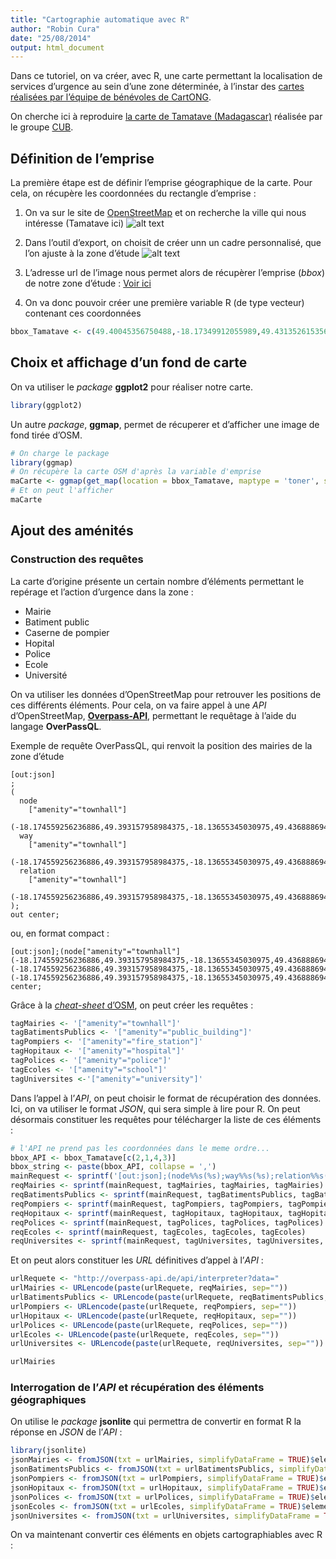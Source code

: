 ```yaml
---
title: "Cartographie automatique avec R"
author: "Robin Cura"
date: "25/08/2014"
output: html_document
---
```



Dans ce tutoriel, on va créer, avec R, une carte permettant la localisation de services d'urgence au sein d'une zone déterminée, à l'instar des [cartes réalisées par l'équipe de bénévoles de CartONG](http://www.cartong.org/sharing/map-catalogue/1358).

On cherche ici à reproduire [la carte de Tamatave (Madagascar)](http://www.cartong.org/sites/cartong/files/20140423_MG_Tamatave-centre_osm.pdf) réalisée par le groupe [CUB](http://www.cartong.org/fr/volunteers/cub).

## Définition de l'emprise

La première étape est de définir l'emprise géographique de la carte.
Pour cela, on récupère les coordonnées du rectangle d'emprise :

1. On va sur le site de [OpenStreetMap](http://www.openstreetmap.org) et on recherche la ville qui nous intéresse (Tamatave ici)
![alt text](OSM_search.png)

2. Dans l'outil d'export, on choisit de créer unn un cadre personnalisé, que l'on ajuste à la zone d'étude
![alt text](OSM_bbox_1.png)
  
3. L'adresse url de l'image nous permet alors de récupèrer l'emprise (_bbox_) de notre zone d'étude :
  [Voir ici](http://render.openstreetmap.org/cgi-bin/export?bbox=49.40045356750488,-18.17349912055989,49.431352615356445,-18.126846780513375&scale=32885&format=png)
  
4. On va donc pouvoir créer une première variable R (de type vecteur) contenant ces coordonnées
```r
bbox_Tamatave <- c(49.40045356750488,-18.17349912055989,49.431352615356445,-18.126846780513375)
```

## Choix et affichage d'un fond de carte

On va utiliser le _package_ **ggplot2** pour réaliser notre carte.
```r
library(ggplot2)
```
Un autre _package_, **ggmap**, permet de récuperer et d'afficher une image de fond tirée d'OSM.
```r
# On charge le package
library(ggmap)
# On récupère la carte OSM d'après la variable d'emprise
maCarte <- ggmap(get_map(location = bbox_Tamatave, maptype = 'toner', source = 'stamen'), extent = 'device', legend = 'right',padding = 10)
# Et on peut l'afficher
maCarte
```

## Ajout des aménités

### Construction des requêtes

La carte d'origine présente un certain nombre d'éléments permettant le repérage et l'action d'urgence dans la zone :

* Mairie
* Batiment public
* Caserne de pompier
* Hopital
* Police
* Ecole
* Université

On va utiliser les données d'OpenStreetMap pour retrouver les positions de ces différents éléments.
Pour cela, on va faire appel à une _API_ d'OpenStreetMap, [**Overpass-API**](http://wiki.openstreetmap.org/wiki/Overpass_API), permettant le requêtage à l'aide du langage **OverPassQL**.

Exemple de requête OverPassQL, qui renvoit la position des mairies de la zone d'étude
```
[out:json]
;
(
  node
    ["amenity"="townhall"]
    (-18.174559256236886,49.393157958984375,-18.13655345030975,49.436888694763184);
  way
    ["amenity"="townhall"]
    (-18.174559256236886,49.393157958984375,-18.13655345030975,49.436888694763184);
  relation
    ["amenity"="townhall"]
    (-18.174559256236886,49.393157958984375,-18.13655345030975,49.436888694763184);
);
out center;
```
ou, en format compact :
```
[out:json];(node["amenity"="townhall"](-18.174559256236886,49.393157958984375,-18.13655345030975,49.436888694763184);way["amenity"="townhall"](-18.174559256236886,49.393157958984375,-18.13655345030975,49.436888694763184);relation["amenity"="townhall"](-18.174559256236886,49.393157958984375,-18.13655345030975,49.436888694763184););out center;
```

Grâce à la [*cheat-sheet* d'OSM](http://geothings.net/osm/settle/OpenStreetMap%20cheat%20sheet.pdf), on peut créer les requêtes :
```r
tagMairies <- '["amenity"="townhall"]'
tagBatimentsPublics <- '["amenity"="public_building"]'
tagPompiers <- '["amenity"="fire_station"]'
tagHopitaux <- '["amenity"="hospital"]'
tagPolices <- '["amenity"="police"]'
tagEcoles <- '["amenity"="school"]'
tagUniversites <-'["amenity"="university"]'
```

Dans l'appel à l'_API_, on peut choisir le format de récupération des données. Ici, on va utiliser le format _JSON_, qui sera simple à lire pour R.
On peut désormais constituer les requêtes pour télécharger la liste de ces éléments :
```r
# l'API ne prend pas les coordonnées dans le meme ordre...
bbox_API <- bbox_Tamatave[c(2,1,4,3)]
bbox_string <- paste(bbox_API, collapse = ',')
mainRequest <- sprintf('[out:json];(node%%s(%s);way%%s(%s);relation%%s(%s););out center;', bbox_string, bbox_string, bbox_string)
reqMairies <- sprintf(mainRequest, tagMairies, tagMairies, tagMairies)
reqBatimentsPublics <- sprintf(mainRequest, tagBatimentsPublics, tagBatimentsPublics, tagBatimentsPublics)
reqPompiers <- sprintf(mainRequest, tagPompiers, tagPompiers, tagPompiers)
reqHopitaux <- sprintf(mainRequest, tagHopitaux, tagHopitaux, tagHopitaux)
reqPolices <- sprintf(mainRequest, tagPolices, tagPolices, tagPolices)
reqEcoles <- sprintf(mainRequest, tagEcoles, tagEcoles, tagEcoles)
reqUniversites <- sprintf(mainRequest, tagUniversites, tagUniversites, tagUniversites)
```


Et on peut alors constituer les _URL_ définitives d'appel à l'_API_ :

```r
urlRequete <- "http://overpass-api.de/api/interpreter?data="
urlMairies <- URLencode(paste(urlRequete, reqMairies, sep=""))
urlBatimentsPublics <- URLencode(paste(urlRequete, reqBatimentsPublics, sep=""))
urlPompiers <- URLencode(paste(urlRequete, reqPompiers, sep=""))
urlHopitaux <- URLencode(paste(urlRequete, reqHopitaux, sep=""))
urlPolices <- URLencode(paste(urlRequete, reqPolices, sep=""))
urlEcoles <- URLencode(paste(urlRequete, reqEcoles, sep=""))
urlUniversites <- URLencode(paste(urlRequete, reqUniversites, sep=""))

urlMairies
```

### Interrogation de l'_API_ et récupération des éléments géographiques

On utilise le _package_ **jsonlite** qui permettra de convertir en format R la réponse en *JSON* de l'*API* :

```r
library(jsonlite)
jsonMairies <- fromJSON(txt = urlMairies, simplifyDataFrame = TRUE)$elements
jsonBatimentsPublics <- fromJSON(txt = urlBatimentsPublics, simplifyDataFrame = TRUE)$elements
jsonPompiers <- fromJSON(txt = urlPompiers, simplifyDataFrame = TRUE)$elements
jsonHopitaux <- fromJSON(txt = urlHopitaux, simplifyDataFrame = TRUE)$elements
jsonPolices <- fromJSON(txt = urlPolices, simplifyDataFrame = TRUE)$elements
jsonEcoles <- fromJSON(txt = urlEcoles, simplifyDataFrame = TRUE)$elements
jsonUniversites <- fromJSON(txt = urlUniversites, simplifyDataFrame = TRUE)$elements
```

On va maintenant convertir ces éléments en objets cartographiables avec R :

```r

```